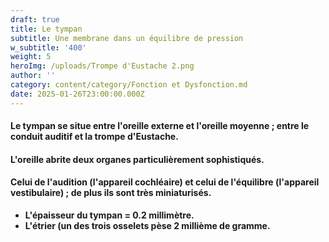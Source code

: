 ```yaml
---
draft: true
title: Le tympan
subtitle: Une membrane dans un équilibre de pression
w_subtitle: '400'
weight: 5
heroImg: /uploads/Trompe d'Eustache 2.png
author: ''
category: content/category/Fonction et Dysfonction.md
date: 2025-01-26T23:00:00.000Z
---
```


#### Le tympan se situe entre l'oreille externe et l'oreille moyenne ; entre le conduit auditif et la trompe d'Eustache.

<Space height={15} />

#### L'oreille abrite deux organes particulièrement sophistiqués.

#### Celui de l'audition (l'appareil cochléaire) et celui de l'équilibre (l'appareil vestibulaire) ; de plus ils sont très miniaturisés.

* **L'épaisseur du tympan = 0.2 millimètre.**
* **L'étrier (un des trois osselets pèse 2 millième de gramme.**
